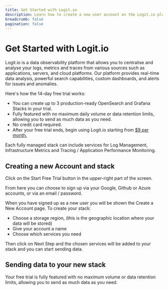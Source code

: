 ```yaml
---
title: Get Started with Logit.io
description: Learn how to create a new user account on the Logit.io platform
breadcrumb: false
pagination: false
---
```


# Get Started with Logit.io

Logit.io is a data observability platform that allows you to centralise and analyse your logs, 
metrics and traces from various sources such as applications, servers, and cloud platforms. 
Our platform provides real-time data analysis, powerful search capabilities, custom dashboards, 
and alerts for issues and anomalies.

Here's how the 14-day free trial works:
- You can create up to 3 production-ready OpenSearch and Grafana Stacks in your trial.
- Fully featured with no maximum daily volume or data retention limits, allowing you to send as much data as you need.
- No credit card required.
- After your free trial ends, begin using Logit.io starting from [$9 per month.](https://logit.io/pricing/logs/)

Each fully managed stack can include services for Log Management, Infrastructure Metrics and Tracing / Application Performance Monitoring.

## Creating a new Account and stack

Click on the Start Free Trial button in the upper-right part of the screen.

From here you can choose to sign up via your Google, Github or Azure accounts, or via an email / password.

When you have signed up as a new user you will be shown the Create a New Account page. To create your stack:
- Choose a storage region, (this is the geographic location where your data will be stored)
- Give your account a name
- Choose which services you need

Then click on Next Step and the chosen services will be added to your stack and you can start sending data.

## Sending data to your new stack

<Callout type="info">
  Your free trial is fully featured with no maximum volume or data retention limits, allowing you to send as much data as you need.
</Callout>

<Cards>
  <Card title="Send Logs" href="/log-management/sending-data/get-started" />
  <Card title="Send Metrics" href="/infrastructure-metrics/sending-data/get-started" />
  <Card title="Send Traces" href="/application-performance-monitoring/sending-data/get-started" />
</Cards>